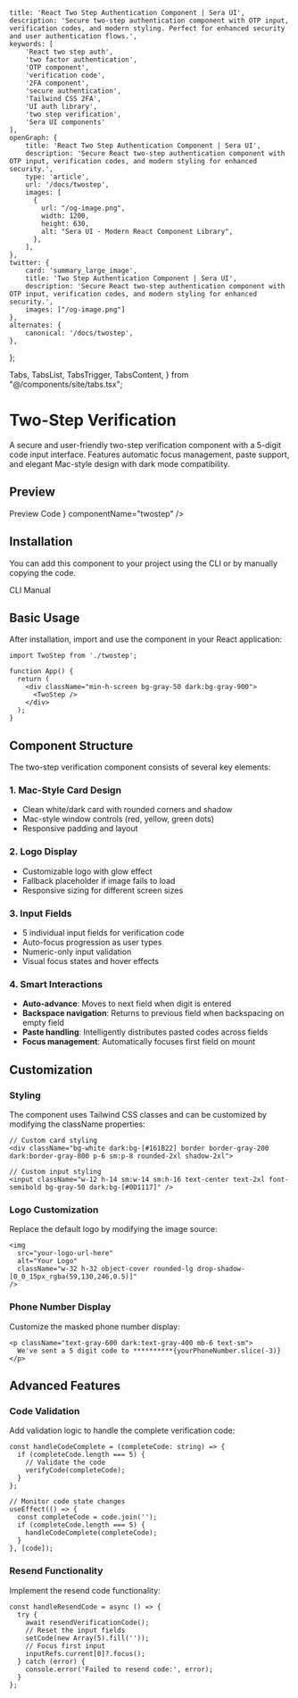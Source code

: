     title: 'React Two Step Authentication Component | Sera UI',
    description: 'Secure two-step authentication component with OTP input, verification codes, and modern styling. Perfect for enhanced security and user authentication flows.',
    keywords: [
        'React two step auth',
        'two factor authentication',
        'OTP component',
        'verification code',
        '2FA component',
        'secure authentication',
        'Tailwind CSS 2FA',
        'UI auth library',
        'two step verification',
        'Sera UI components'
    ],
    openGraph: {
        title: 'React Two Step Authentication Component | Sera UI',
        description: 'Secure React two-step authentication component with OTP input, verification codes, and modern styling for enhanced security.',
        type: 'article',
        url: '/docs/twostep',
        images: [
          {
            url: "/og-image.png",
            width: 1200,
            height: 630,
            alt: "Sera UI - Modern React Component Library",
          },
        ],
    },
    twitter: {
        card: 'summary_large_image',
        title: 'Two Step Authentication Component | Sera UI',
        description: 'Secure React two-step authentication component with OTP input, verification codes, and modern styling for enhanced security.',
        images: ["/og-image.png"]
    },
    alternates: {
        canonical: '/docs/twostep',
    },
};

  Tabs,
  TabsList,
  TabsTrigger,
  TabsContent,
} from "@/components/site/tabs.tsx";


# Two-Step Verification <AI dir="left"/>

A secure and user-friendly two-step verification component with a 5-digit code input interface. Features automatic focus management, paste support, and elegant Mac-style design with dark mode compatibility.

## Preview

<Tabs defaultValue="preview" className="">
  <TabsList>
    <TabsTrigger value="preview">Preview</TabsTrigger>
    <TabsTrigger value="code">Code</TabsTrigger>
  </TabsList>
  <TabsContent value="preview">
    <ComponentRenderer component={<TwoStep />} componentName="twostep" />
  </TabsContent>
  <TabsContent value="code">
    <CodeBlock filePath="src/app/docs/twostep/twostep.tsx" />
  </TabsContent>
</Tabs>

## Installation

You can add this component to your project using the CLI or by manually copying the code.

<Tabs defaultValue="cli" className="">
  <TabsList>
    <TabsTrigger value="cli">CLI</TabsTrigger>
    <TabsTrigger value="manual">Manual</TabsTrigger>
  </TabsList>
  <TabsContent value="cli">
    <Cli command={`add twostep.json`} />
  </TabsContent>

  <TabsContent value="manual">
    <CodeBlock filePath="src/app/docs/twostep/twostep.tsx" />
  </TabsContent>
</Tabs>


## Basic Usage

After installation, import and use the component in your React application:

```tsx
import TwoStep from './twostep';

function App() {
  return (
    <div className="min-h-screen bg-gray-50 dark:bg-gray-900">
      <TwoStep />
    </div>
  );
}
```

## Component Structure

The two-step verification component consists of several key elements:

### 1. Mac-Style Card Design
- Clean white/dark card with rounded corners and shadow
- Mac-style window controls (red, yellow, green dots)
- Responsive padding and layout

### 2. Logo Display
- Customizable logo with glow effect
- Fallback placeholder if image fails to load
- Responsive sizing for different screen sizes

### 3. Input Fields
- 5 individual input fields for verification code
- Auto-focus progression as user types
- Numeric-only input validation
- Visual focus states and hover effects

### 4. Smart Interactions
- **Auto-advance**: Moves to next field when digit is entered
- **Backspace navigation**: Returns to previous field when backspacing on empty field
- **Paste handling**: Intelligently distributes pasted codes across fields
- **Focus management**: Automatically focuses first field on mount

## Customization

### Styling

The component uses Tailwind CSS classes and can be customized by modifying the className properties:

```tsx
// Custom card styling
<div className="bg-white dark:bg-[#161B22] border border-gray-200 dark:border-gray-800 p-6 sm:p-8 rounded-2xl shadow-2xl">

// Custom input styling
<input className="w-12 h-14 sm:w-14 sm:h-16 text-center text-2xl font-semibold bg-gray-50 dark:bg-[#0D1117]" />
```

### Logo Customization

Replace the default logo by modifying the image source:

```tsx
<img
  src="your-logo-url-here"
  alt="Your Logo"
  className="w-32 h-32 object-cover rounded-lg drop-shadow-[0_0_15px_rgba(59,130,246,0.5)]"
/>
```

### Phone Number Display

Customize the masked phone number display:

```tsx
<p className="text-gray-600 dark:text-gray-400 mb-6 text-sm">
  We've sent a 5 digit code to **********{yourPhoneNumber.slice(-3)}
</p>
```

## Advanced Features

### Code Validation

Add validation logic to handle the complete verification code:

```tsx
const handleCodeComplete = (completeCode: string) => {
  if (completeCode.length === 5) {
    // Validate the code
    verifyCode(completeCode);
  }
};

// Monitor code state changes
useEffect(() => {
  const completeCode = code.join('');
  if (completeCode.length === 5) {
    handleCodeComplete(completeCode);
  }
}, [code]);
```

### Resend Functionality

Implement the resend code functionality:

```tsx
const handleResendCode = async () => {
  try {
    await resendVerificationCode();
    // Reset the input fields
    setCode(new Array(5).fill(''));
    // Focus first input
    inputRefs.current[0]?.focus();
  } catch (error) {
    console.error('Failed to resend code:', error);
  }
};
```
